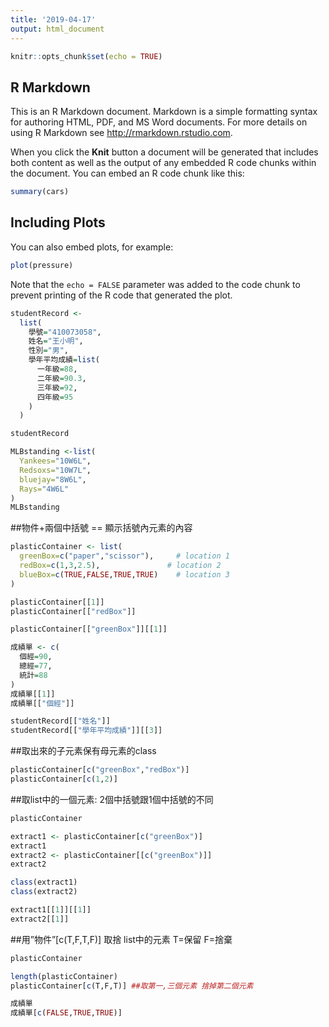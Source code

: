 ```yaml
---
title: '2019-04-17'
output: html_document
---
```


```r
knitr::opts_chunk$set(echo = TRUE)
```

## R Markdown

This is an R Markdown document. Markdown is a simple formatting syntax for authoring HTML, PDF, and MS Word documents. For more details on using R Markdown see <http://rmarkdown.rstudio.com>.

When you click the **Knit** button a document will be generated that includes both content as well as the output of any embedded R code chunks within the document. You can embed an R code chunk like this:

```r
summary(cars)
```

## Including Plots

You can also embed plots, for example:

```r
plot(pressure)
```

Note that the `echo = FALSE` parameter was added to the code chunk to prevent printing of the R code that generated the plot.

```r
studentRecord <-
  list(
    學號="410073058",
    姓名="王小明",
    性別="男",
    學年平均成績=list(
      一年級=88,
      二年級=90.3,
      三年級=92,
      四年級=95
    )
  )

studentRecord
```
```r
MLBstanding <-list(
  Yankees="10W6L",
  Redsoxs="10W7L",
  bluejay="8W6L",
  Rays="4W6L"
)
MLBstanding
```




##物件+兩個中括號 == 顯示括號內元素的內容
```r
plasticContainer <- list(
  greenBox=c("paper","scissor"),     # location 1
  redBox=c(1,3,2.5),               # location 2
  blueBox=c(TRUE,FALSE,TRUE,TRUE)    # location 3
)
```

```r
plasticContainer[[1]]
plasticContainer[["redBox"]]
```

```r
plasticContainer[["greenBox"]][[1]]
```

```r
成績單 <- c(
  個經=90,
  總經=77,
  統計=88
)
成績單[[1]]
成績單[["個經"]]
```

```r
studentRecord[["姓名"]]
studentRecord[["學年平均成績"]][[3]]
```
##取出來的子元素保有母元素的class
```r
plasticContainer[c("greenBox","redBox")] 
plasticContainer[c(1,2)]
```
##取list中的一個元素: 2個中括號跟1個中括號的不同
```r
plasticContainer

extract1 <- plasticContainer[c("greenBox")] 
extract1
extract2 <- plasticContainer[[c("greenBox")]]
extract2

class(extract1)
class(extract2)

extract1[[1]][[1]]
extract2[[1]]
```
##用"物件"[c(T,F,T,F)] 取捨 list中的元素 T=保留 F=捨棄
```r
plasticContainer

length(plasticContainer)
plasticContainer[c(T,F,T)] ##取第一,三個元素 捨掉第二個元素
```
```r
成績單
成績單[c(FALSE,TRUE,TRUE)]
```


































































